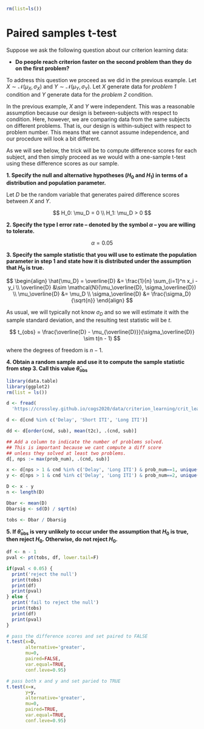 ```r
rm(list=ls())
```

# Paired samples t-test

Suppose we ask the following question about our criterion
learning data:

- **Do people reach criterion faster on the second problem
than they do on the first problem?**

To address this question we proceed as we did in the
previous example. Let $X \sim \mathcal{N}(\mu_X, \sigma_X)$
and $Y \sim \mathcal{N}(\mu_Y, \sigma_Y)$. Let $X$ generate
data for *problem 1* condition and $Y$ generate data for the
*problem 2* condition.

In the previous example, $X$ and $Y$ were independent. This
was a reasonable assumption because our design is
between-subjects with respect to condition. Here, however,
we are comparing data from the same subjects on different
problems. That is, our design is within-subject with respect
to problem number. This means that we cannot assume
independence, and our procedure will look a bit different.

As we will see below, the trick will be to compute
difference scores for each subject, and then simply proceed
as we would with a one-sample t-test using these difference
scores as our sample.

<b>1\. Specify the null and alternative hypotheses ($H_0$
and $H_1$) in terms of a distribution and population
parameter.</b>
   
Let $D$ be the random variable that generates paired
difference scores between $X$ and $Y$.

$$
H_0: \mu_D = 0 \\
H_1: \mu_D > 0
$$

<b>2\. Specify the type I error rate -- denoted by the
symbol $\alpha$ -- you are willing to tolerate.</b>

$$\alpha = 0.05$$
   
<b>3\. Specify the sample statistic that you will use to
estimate the population parameter in step 1 and state how it
is distributed under the assumption that $H_0$ is true.</b>

$$
\begin{align}
\hat{\mu_D} = \overline{D} &= \frac{1}{n} \sum_{i=1}^n x_i - y_i \\
              \overline{D} &\sim \mathcal{N}(\mu_\overline{D}, \sigma_\overline{D}) \\
              \mu_\overline{D} &= \mu_D \\
              \sigma_\overline{D} &= \frac{\sigma_D}{\sqrt{n}}
\end{align}
$$

As usual, we will typically not know $\sigma_D$ and so we
will estimate it with the sample standard deviation, and the
resulting test statistic will be $t$.

$$
t_{obs} = \frac{\overline{D} - \mu_{\overline{D}}}{\sigma_\overline{D}} \sim t(n - 1)
$$

where the degrees of freedom is $n-1$.

<b>4\. Obtain a random sample and use it to compute the
   sample statistic from step 3. Call this value
   $\widehat{\theta}_{\text{obs}}$</b>

```r
library(data.table)
library(ggplot2)
rm(list = ls())

d <- fread(
  'https://crossley.github.io/cogs2020/data/criterion_learning/crit_learn.csv')

d <- d[cnd %in% c('Delay', 'Short ITI', 'Long ITI')]

dd <- d[order(cnd, sub), mean(t2c), .(cnd, sub)]

## Add a column to indicate the number of problems solved.
## This is important because we cant compute a diff score
## unless they solved at least two problems.
d[, nps := max(prob_num), .(cnd, sub)]

x <- d[nps > 1 & cnd %in% c('Delay', 'Long ITI') & prob_num==1, unique(t2c)]
y <- d[nps > 1 & cnd %in% c('Delay', 'Long ITI') & prob_num==2, unique(t2c)]

D <- x - y
n <- length(D)

Dbar <- mean(D)
Dbarsig <- sd(D) / sqrt(n)

tobs <- Dbar / Dbarsig
```

<b>5\. If $\widehat{\theta}_{\text{obs}}$ is very unlikely
to occur under the assumption that $H_0$ is true, then
reject $H_0$. Otherwise, do not reject $H_0$.</b>

```r
df <- n - 1
pval <- pt(tobs, df, lower.tail=F)

if(pval < 0.05) {
  print('reject the null')
  print(tobs)
  print(df)
  print(pval)
} else {
  print('fail to reject the null')
  print(tobs)
  print(df)
  print(pval)
}

# pass the difference scores and set paired to FALSE
t.test(x=D,
       alternative='greater',
       mu=0,
       paired=FALSE,
       var.equal=TRUE,
       conf.leve=0.95)

# pass both x and y and set paried to TRUE
t.test(x=x,
       y=y,
       alternative='greater',
       mu=0,
       paired=TRUE,
       var.equal=TRUE,
       conf.leve=0.95)
```
